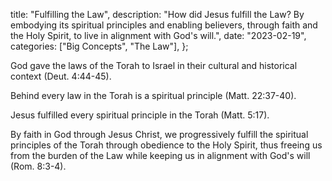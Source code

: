   title: "Fulfilling the Law",
  description: "How did Jesus fulfill the Law? By embodying its spiritual principles and enabling believers, through faith and the Holy Spirit, to live in alignment with God's will.",
  date: "2023-02-19",
  categories: ["Big Concepts", "The Law"],
};

God gave the laws of the Torah to Israel in their cultural and historical context (Deut. 4:44-45).

Behind every law in the Torah is a spiritual principle (Matt. 22:37-40).

Jesus fulfilled every spiritual principle in the Torah (Matt. 5:17).

By faith in God through Jesus Christ, we progressively fulfill the spiritual principles of the Torah through obedience to the Holy Spirit, thus freeing us from the burden of the Law while keeping us in alignment with God's will (Rom. 8:3-4).
